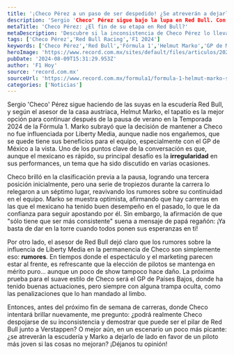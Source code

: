 ```yaml
---
title: '¡Checo Pérez a un paso de ser despedido! ¿Se atreverán a dejarlo? '
description: 'Sergio 'Checo' Pérez sigue bajo la lupa en Red Bull. Con su inconsistencia como principal problema, ¿podrá demostrar que merece quedarse en 2024?'
metaTitle: 'Checo Pérez: ¿El fin de su etapa en Red Bull?'
metaDescription: 'Descubre si la inconsistencia de Checo Pérez lo llevará a ser despedido de Red Bull y qué opina Helmut Marko al respecto.'
tags: ['Checo Pérez','Red Bull Racing','F1 2024']
keywords: ['Checo Pérez','Red Bull','Fórmula 1','Helmut Marko','GP de México']
heroImage: 'https://www.record.com.mx/sites/default/files/articulos/2024/08/08/si202406280594_hires_jpeg_24bit_rgb_1.jpg'
pubDate: '2024-08-09T15:31:29.953Z'
author: 'F1 Hoy'
source: 'record.com.mx'
sourceUrl: 'https://www.record.com.mx/formula1/formula-1-helmut-marko-sobre-continuidad-de-checo-perez-sigue-siendo-la-la-mejor-solucion'
categories: ['Noticias']
---
```

Sergio 'Checo' Pérez sigue haciendo de las suyas en la escudería Red Bull, y según el asesor de la casa austriaca, Helmut Marko, el tapatío es la mejor opción para continuar después de la pausa de verano en la Temporada 2024 de la Fórmula 1. Marko subrayó que la decisión de mantener a Checo no fue influenciada por Liberty Media, aunque nadie nos engañemos, que se quede tiene sus beneficios para el equipo, especialmente con el GP de México a la vista. Uno de los puntos clave de la conversación es que, aunque el mexicano es rápido, su principal desafío es la **irregularidad** en sus performances, un tema que ha sido discutido en varias ocasiones.

Checo brilló en la clasificación previa a la pausa, logrando una tercera posición inicialmente, pero una serie de tropiezos durante la carrera lo relegaron a un séptimo lugar, reavivando los rumores sobre su continuidad en el equipo. Marko se muestra optimista, afirmando que hay carreras en las que el mexicano ha tenido buen desempeño en el pasado, lo que le da confianza para seguir apostando por él. Sin embargo, la afirmación de que "sólo tiene que ser más consistente" suena a mensaje de papá regañón: ¡Ya basta de dar en la torre cuando todos ponen sus esperanzas en ti!

Por otro lado, el asesor de Red Bull dejó claro que los rumores sobre la influencia de Liberty Media en la permanencia de Checo son simplemente eso: **rumores**. En tiempos donde el espectáculo y el marketing parecen estar al frente, es refrescante que la elección de pilotos se mantenga en mérito puro… aunque un poco de show tampoco hace daño. La próxima prueba para el suave estilo de Checo será el GP de Países Bajos, donde ha tenido buenas actuaciones, pero siempre con alguna trampa oculta, como las penalizaciones que lo han mandado al limbo. 

Entonces, antes del próximo fin de semana de carreras, donde Checo intentará brillar nuevamente, me pregunto: ¿podrá realmente Checo despojarse de su inconsistencia y demostrar que puede ser el pilar de Red Bull junto a Verstappen? O mejor aún, en un escenario un poco más picante: ¿se atreverán la escudería y Marko a dejarlo de lado en favor de un piloto más joven si las cosas no mejoran? ¡Déjanos tu opinión!


